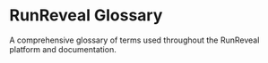 
# RunReveal Glossary

A comprehensive glossary of terms used throughout the RunReveal platform and documentation.

<Glossary data={glossaryData} /> 